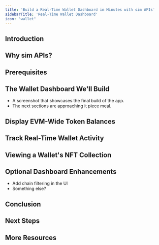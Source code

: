 ```yaml
---
title: 'Build a Real-Time Wallet Dashboard in Minutes with sim APIs'
sidebarTitle: 'Real-Time Wallet Dashboard'
icon: "wallet"
---
```


## Introduction

## Why sim APIs?

## Prerequisites

## The Wallet Dashboard We'll Build

- A screenshot that showcases the final build of the app.
- The next sections are approaching it piece meal.

## Display EVM-Wide Token Balances

## Track Real-Time Wallet Activity

## Viewing a Wallet's NFT Collection

## Optional Dashboard Enhancements

- Add chain filtering in the UI
- Something else?

## Conclusion

## Next Steps

## More Resources

